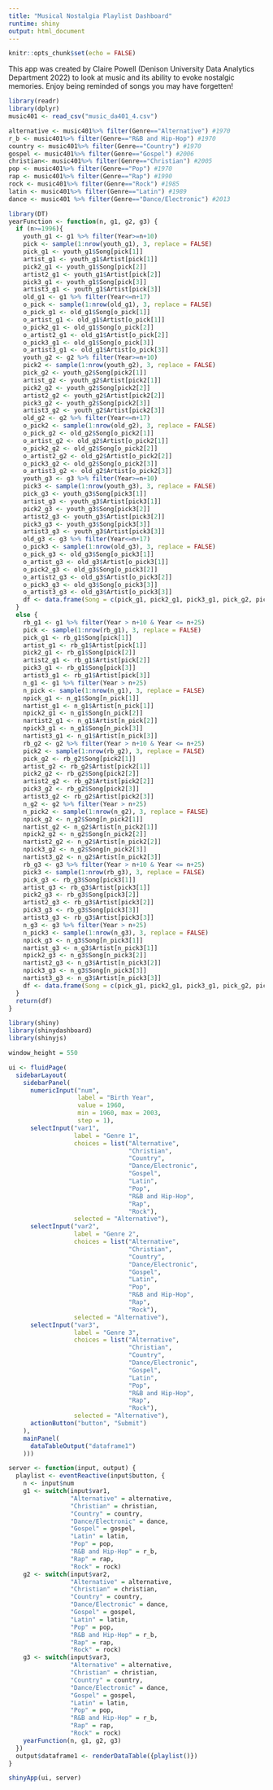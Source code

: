 ```yaml
---
title: "Musical Nostalgia Playlist Dashboard"
runtime: shiny
output: html_document
---
```


```r
knitr::opts_chunk$set(echo = FALSE)

```


This app was created by Claire Powell (Denison University Data Analytics Department 2022) to look at music and its ability to evoke nostalgic memories. Enjoy being reminded of songs you may have forgetten!

```r
library(readr)
library(dplyr)
music401 <- read_csv("music_da401_4.csv")

alternative <- music401%>% filter(Genre=="Alternative") #1970
r_b <- music401%>% filter(Genre=="R&B and Hip-Hop") #1970
country <- music401%>% filter(Genre=="Country") #1970
gospel <- music401%>% filter(Genre=="Gospel") #2006
christian<- music401%>% filter(Genre=="Christian") #2005
pop <- music401%>% filter(Genre=="Pop") #1970
rap <- music401%>% filter(Genre=="Rap") #1990
rock <- music401%>% filter(Genre=="Rock") #1985
latin <- music401%>% filter(Genre=="Latin") #1989
dance <- music401 %>% filter(Genre=="Dance/Electronic") #2013

```

```r
library(DT)
yearFunction <- function(n, g1, g2, g3) {
  if (n>=1996){
    youth_g1 <- g1 %>% filter(Year>=n+10)
    pick <- sample(1:nrow(youth_g1), 3, replace = FALSE)
    pick_g1 <- youth_g1$Song[pick[1]]
    artist_g1 <- youth_g1$Artist[pick[1]]
    pick2_g1 <- youth_g1$Song[pick[2]]
    artist2_g1 <- youth_g1$Artist[pick[2]]
    pick3_g1 <- youth_g1$Song[pick[3]]
    artist3_g1 <- youth_g1$Artist[pick[3]]
    old_g1 <- g1 %>% filter(Year<=n+17)
    o_pick <- sample(1:nrow(old_g1), 3, replace = FALSE)
    o_pick_g1 <- old_g1$Song[o_pick[1]]
    o_artist_g1 <- old_g1$Artist[o_pick[1]]
    o_pick2_g1 <- old_g1$Song[o_pick[2]]
    o_artist2_g1 <- old_g1$Artist[o_pick[2]]
    o_pick3_g1 <- old_g1$Song[o_pick[3]]
    o_artist3_g1 <- old_g1$Artist[o_pick[3]]
    youth_g2 <- g2 %>% filter(Year>=n+10)
    pick2 <- sample(1:nrow(youth_g2), 3, replace = FALSE)
    pick_g2 <- youth_g2$Song[pick2[1]]
    artist_g2 <- youth_g2$Artist[pick2[1]]
    pick2_g2 <- youth_g2$Song[pick2[2]]
    artist2_g2 <- youth_g2$Artist[pick2[2]]
    pick3_g2 <- youth_g2$Song[pick2[3]]
    artist3_g2 <- youth_g2$Artist[pick2[3]]
    old_g2 <- g2 %>% filter(Year<=n+17)
    o_pick2 <- sample(1:nrow(old_g2), 3, replace = FALSE)
    o_pick_g2 <- old_g2$Song[o_pick2[1]]
    o_artist_g2 <- old_g2$Artist[o_pick2[1]]
    o_pick2_g2 <- old_g2$Song[o_pick2[2]]
    o_artist2_g2 <- old_g2$Artist[o_pick2[2]]
    o_pick3_g2 <- old_g2$Song[o_pick2[3]]
    o_artist3_g2 <- old_g2$Artist[o_pick2[3]]
    youth_g3 <- g3 %>% filter(Year>=n+10)
    pick3 <- sample(1:nrow(youth_g3), 3, replace = FALSE)
    pick_g3 <- youth_g3$Song[pick3[1]]
    artist_g3 <- youth_g3$Artist[pick3[1]]
    pick2_g3 <- youth_g3$Song[pick3[2]]
    artist2_g3 <- youth_g3$Artist[pick3[2]]
    pick3_g3 <- youth_g3$Song[pick3[3]]
    artist3_g3 <- youth_g3$Artist[pick3[3]]
    old_g3 <- g3 %>% filter(Year<=n+17)
    o_pick3 <- sample(1:nrow(old_g3), 3, replace = FALSE)
    o_pick_g3 <- old_g3$Song[o_pick3[1]]
    o_artist_g3 <- old_g3$Artist[o_pick3[1]]
    o_pick2_g3 <- old_g3$Song[o_pick3[2]]
    o_artist2_g3 <- old_g3$Artist[o_pick3[2]]
    o_pick3_g3 <- old_g3$Song[o_pick3[3]]
    o_artist3_g3 <- old_g3$Artist[o_pick3[3]]
    df <- data.frame(Song = c(pick_g1, pick2_g1, pick3_g1, pick_g2, pick2_g2, pick3_g2, pick_g3, pick2_g3, pick3_g3, o_pick_g1, o_pick2_g1, o_pick3_g1, o_pick_g2, o_pick2_g2, o_pick3_g2, o_pick_g3, o_pick2_g3, o_pick3_g3), Artist = c(artist_g1, artist2_g1, artist3_g1, artist_g2, artist2_g2, artist3_g2, artist_g3, artist2_g3, artist3_g3, o_artist_g1, o_artist2_g1, o_artist3_g1, o_artist_g2, o_artist2_g2, o_artist3_g2, o_artist_g3, o_artist2_g3, o_artist3_g3))
  }
  else {
    rb_g1 <- g1 %>% filter(Year > n+10 & Year <= n+25)
    pick <- sample(1:nrow(rb_g1), 3, replace = FALSE)
    pick_g1 <- rb_g1$Song[pick[1]]
    artist_g1 <- rb_g1$Artist[pick[1]]
    pick2_g1 <- rb_g1$Song[pick[2]]
    artist2_g1 <- rb_g1$Artist[pick[2]]
    pick3_g1 <- rb_g1$Song[pick[3]]
    artist3_g1 <- rb_g1$Artist[pick[3]]
    n_g1 <- g1 %>% filter(Year > n+25)
    n_pick <- sample(1:nrow(n_g1), 3, replace = FALSE)
    npick_g1 <- n_g1$Song[n_pick[1]]
    nartist_g1 <- n_g1$Artist[n_pick[1]]
    npick2_g1 <- n_g1$Song[n_pick[2]]
    nartist2_g1 <- n_g1$Artist[n_pick[2]]
    npick3_g1 <- n_g1$Song[n_pick[3]]
    nartist3_g1 <- n_g1$Artist[n_pick[3]]
    rb_g2 <- g2 %>% filter(Year > n+10 & Year <= n+25)
    pick2 <- sample(1:nrow(rb_g2), 3, replace = FALSE)
    pick_g2 <- rb_g2$Song[pick2[1]]
    artist_g2 <- rb_g2$Artist[pick2[1]]
    pick2_g2 <- rb_g2$Song[pick2[2]]
    artist2_g2 <- rb_g2$Artist[pick2[2]]
    pick3_g2 <- rb_g2$Song[pick2[3]]
    artist3_g2 <- rb_g2$Artist[pick2[3]]
    n_g2 <- g2 %>% filter(Year > n+25)
    n_pick2 <- sample(1:nrow(n_g2), 3, replace = FALSE)
    npick_g2 <- n_g2$Song[n_pick2[1]]
    nartist_g2 <- n_g2$Artist[n_pick2[1]]
    npick2_g2 <- n_g2$Song[n_pick2[2]]
    nartist2_g2 <- n_g2$Artist[n_pick2[2]]
    npick3_g2 <- n_g2$Song[n_pick2[3]]
    nartist3_g2 <- n_g2$Artist[n_pick2[3]]
    rb_g3 <- g3 %>% filter(Year > n+10 & Year <= n+25)
    pick3 <- sample(1:nrow(rb_g3), 3, replace = FALSE)
    pick_g3 <- rb_g3$Song[pick3[1]]
    artist_g3 <- rb_g3$Artist[pick3[1]]
    pick2_g3 <- rb_g3$Song[pick3[2]]
    artist2_g3 <- rb_g3$Artist[pick3[2]]
    pick3_g3 <- rb_g3$Song[pick3[3]]
    artist3_g3 <- rb_g3$Artist[pick3[3]]
    n_g3 <- g3 %>% filter(Year > n+25)
    n_pick3 <- sample(1:nrow(n_g3), 3, replace = FALSE)
    npick_g3 <- n_g3$Song[n_pick3[1]]
    nartist_g3 <- n_g3$Artist[n_pick3[1]]
    npick2_g3 <- n_g3$Song[n_pick3[2]]
    nartist2_g3 <- n_g3$Artist[n_pick3[2]]
    npick3_g3 <- n_g3$Song[n_pick3[3]]
    nartist3_g3 <- n_g3$Artist[n_pick3[3]]
    df <- data.frame(Song = c(pick_g1, pick2_g1, pick3_g1, pick_g2, pick2_g2, pick3_g2, pick_g3, pick2_g3, pick3_g3, npick_g1, npick2_g1, npick3_g1, npick_g2, npick2_g2, npick3_g2, npick_g3, npick2_g3, npick3_g3), Artist = c(artist_g1, artist2_g1, artist3_g1, artist_g2, artist2_g2, artist3_g2, artist_g3, artist2_g3, artist3_g3, nartist_g1, nartist2_g1, nartist3_g1, nartist_g2, nartist2_g2, nartist3_g2, nartist_g3, nartist2_g3, nartist3_g3))
  }
  return(df)
}
```


```r
library(shiny)
library(shinydashboard)
library(shinyjs)

window_height = 550

ui <- fluidPage(
  sidebarLayout(
    sidebarPanel(
      numericInput("num",
                   label = "Birth Year",
                   value = 1960,
                   min = 1960, max = 2003,
                   step = 1),
      selectInput("var1",
                  label = "Genre 1",
                  choices = list("Alternative",
                                 "Christian",
                                 "Country",
                                 "Dance/Electronic",
                                 "Gospel",
                                 "Latin",
                                 "Pop",
                                 "R&B and Hip-Hop",
                                 "Rap",
                                 "Rock"),
                  selected = "Alternative"),
      selectInput("var2",
                  label = "Genre 2",
                  choices = list("Alternative",
                                 "Christian",
                                 "Country",
                                 "Dance/Electronic",
                                 "Gospel",
                                 "Latin",
                                 "Pop",
                                 "R&B and Hip-Hop",
                                 "Rap",
                                 "Rock"),
                  selected = "Alternative"),
      selectInput("var3",
                  label = "Genre 3",
                  choices = list("Alternative",
                                 "Christian",
                                 "Country",
                                 "Dance/Electronic",
                                 "Gospel",
                                 "Latin",
                                 "Pop",
                                 "R&B and Hip-Hop",
                                 "Rap",
                                 "Rock"),
                  selected = "Alternative"),
      actionButton("button", "Submit")
    ),
    mainPanel(
      dataTableOutput("dataframe1")
    )))

server <- function(input, output) {
  playlist <- eventReactive(input$button, {
    n <- input$num
    g1 <- switch(input$var1,
                 "Alternative" = alternative,
                 "Christian" = christian,
                 "Country" = country,
                 "Dance/Electronic" = dance,
                 "Gospel" = gospel,
                 "Latin" = latin,
                 "Pop" = pop,
                 "R&B and Hip-Hop" = r_b,
                 "Rap" = rap,
                 "Rock" = rock)
    g2 <- switch(input$var2,
                 "Alternative" = alternative,
                 "Christian" = christian,
                 "Country" = country,
                 "Dance/Electronic" = dance,
                 "Gospel" = gospel,
                 "Latin" = latin,
                 "Pop" = pop,
                 "R&B and Hip-Hop" = r_b,
                 "Rap" = rap,
                 "Rock" = rock)
    g3 <- switch(input$var3,
                 "Alternative" = alternative,
                 "Christian" = christian,
                 "Country" = country,
                 "Dance/Electronic" = dance,
                 "Gospel" = gospel,
                 "Latin" = latin,
                 "Pop" = pop,
                 "R&B and Hip-Hop" = r_b,
                 "Rap" = rap,
                 "Rock" = rock)
    yearFunction(n, g1, g2, g3)
  })
  output$dataframe1 <- renderDataTable({playlist()})
}

shinyApp(ui, server)
```


